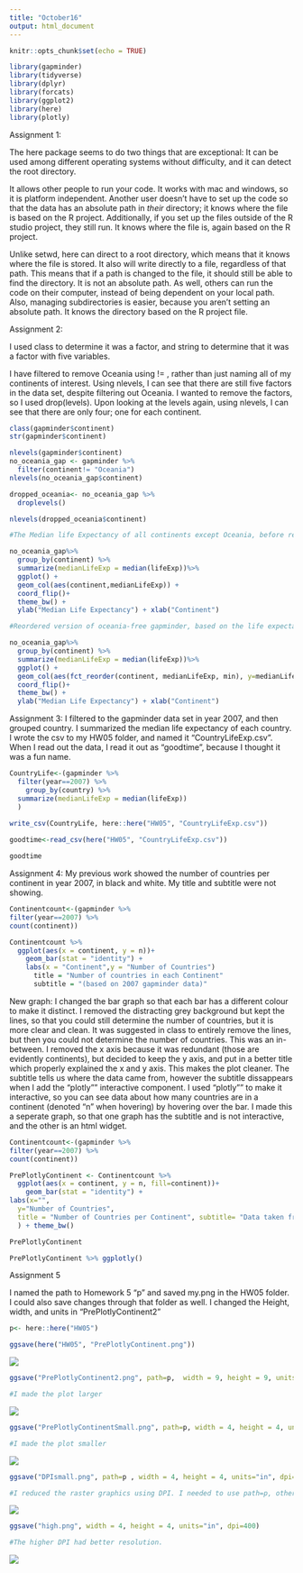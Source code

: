 ```yaml
---
title: "October16"
output: html_document
---
```


```r
knitr::opts_chunk$set(echo = TRUE)
```

```r
library(gapminder)
library(tidyverse)
library(dplyr)
library(forcats)
library(ggplot2)
library(here)
library(plotly)
```
Assignment 1:

The here package seems to do two things that are exceptional: It can be used among different operating systems without difficulty, and it can detect the root directory.

It allows other people to run your code. It works with mac and windows, so it is platform independent. Another user doesn’t have to set up the code so that the data has an absolute path in *their* directory; it knows where the file is based on the R project. Additionally, if you set up the files outside of the R studio project, they still run. It knows where the file is, again based on the R project.

Unlike setwd, here can direct to a root directory, which means that it knows where the file is stored. It also will write directly to a file, regardless of that path. This means that if a path is changed to the file, it should still be able to find the directory. It is not an absolute path. As well, others can run the code on their computer, instead of being dependent on your local path. Also, managing subdirectories is easier, because you aren’t setting an absolute path. It knows the directory based on the R project file.

Assignment 2:

I used class to determine it was a factor, and string to determine that it was a factor with five variables.

I have filtered to remove Oceania using != , rather than just naming all of my continents of interest. Using nlevels, I can see that there are still five factors in the data set, despite filtering out Oceania. I wanted to remove the factors, so I used drop(levels). Upon looking at the levels again, using nlevels, I can see that there are only four; one for each continent.  

```r
class(gapminder$continent)
str(gapminder$continent)

nlevels(gapminder$continent)
no_oceania_gap <- gapminder %>%
  filter(continent!= "Oceania")
nlevels(no_oceania_gap$continent)

dropped_oceania<- no_oceania_gap %>% 
  droplevels()

nlevels(dropped_oceania$continent)

#The Median life Expectancy of all continents except Oceania, before releveling.

no_oceania_gap%>%
  group_by(continent) %>%
  summarize(medianLifeExp = median(lifeExp))%>%
  ggplot() +
  geom_col(aes(continent,medianLifeExp)) +
  coord_flip()+
  theme_bw() +
  ylab("Median Life Expectancy") + xlab("Continent")

#Reordered version of oceania-free gapminder, based on the life expectancy in years, from highest to lowest. 

no_oceania_gap%>%
  group_by(continent) %>%
  summarize(medianLifeExp = median(lifeExp))%>%
  ggplot() +
  geom_col(aes(fct_reorder(continent, medianLifeExp, min), y=medianLifeExp)) +
  coord_flip()+
  theme_bw() +
  ylab("Median Life Expectancy") + xlab("Continent")

```

Assignment 3: I filtered to the gapminder data set in year 2007, and then grouped country. I summarized the median life expectancy of each country. I wrote the csv to my HW05 folder, and named it "CountryLifeExp.csv". When I read out the data, I read it out as "goodtime", because I thought it was a fun name.
```r
CountryLife<-(gapminder %>% 
  filter(year==2007) %>% 
    group_by(country) %>%
  summarize(medianLifeExp = median(lifeExp)) 
  )

write_csv(CountryLife, here::here("HW05", "CountryLifeExp.csv"))
          
goodtime<-read_csv(here("HW05", "CountryLifeExp.csv"))

goodtime
```

Assignment 4:  My previous work showed the number of countries per continent in year 2007, in black and white. My title and subtitle were not showing.
```r

Continentcount<-(gapminder %>% 
filter(year==2007) %>%
count(continent)) 

Continentcount %>% 
  ggplot(aes(x = continent, y = n))+
    geom_bar(stat = "identity") +
    labs(x = "Continent",y = "Number of Countries")
      title = "Number of countries in each Continent"
      subtitle = "(based on 2007 gapminder data)"

```
New graph: I changed the bar graph so that each bar has a different colour to make it distinct. I removed the distracting grey background but kept the lines, so that you could still determine the number of countries, but it is more clear and clean. It was suggested in class to entirely remove the lines, but then you could not determine the number of countries. This was an in-between. I removed the x axis because it was redundant (those are evidently continents), but decided to keep the y axis, and put in a better title which properly explained the x and y axis. This makes the plot cleaner. The subtitle tells us where the data came from, however the subtitle dissappears when I add the "plotly"" interactive component. I used "plotly"" to make it interactive, so you can see data about how many countries are in a continent (denoted "n" when hovering) by hovering over the bar. I made this a seperate graph, so that one graph has the subtitle and is not interactive, and the other is an html widget. 
```r
Continentcount<-(gapminder %>% 
filter(year==2007) %>%
count(continent)) 

PrePlotlyContinent <- Continentcount %>% 
  ggplot(aes(x = continent, y = n, fill=continent))+
    geom_bar(stat = "identity") +
labs(x="",
  y="Number of Countries",
  title = "Number of Countries per Continent", subtitle= "Data taken from year 2007 of the Gapminder data set"
  ) + theme_bw()

PrePlotlyContinent

PrePlotlyContinent %>% ggplotly()
```

Assignment 5

 I named the path to Homework 5 "p" and saved my.png in the HW05 folder. I could also save changes through that folder as well. I changed the Height, width, and units in "PrePlotlyContinent2"
```r
p<- here::here("HW05")

ggsave(here("HW05", "PrePlotlyContinent.png"))
```
![](PrePlotlyContinent.png)
```r
ggsave("PrePlotlyContinent2.png", path=p,  width = 9, height = 9, units="in")

#I made the plot larger 
```
![](PrePlotlyContinent2.png)
```r
ggsave("PrePlotlyContinentSmall.png", path=p, width = 4, height = 4, units="in")

#I made the plot smaller
```
![](HW05/PrePlotlyContinentSmall.png)

```r
ggsave("DPIsmall.png", path=p , width = 4, height = 4, units="in", dpi=100)

#I reduced the raster graphics using DPI. I needed to use path=p, otherwise it does not know where to save to.
```
![](HW05/DPIsmall.png)

```r
ggsave("high.png", width = 4, height = 4, units="in", dpi=400)

#The higher DPI had better resolution.
```
![](high.png)
